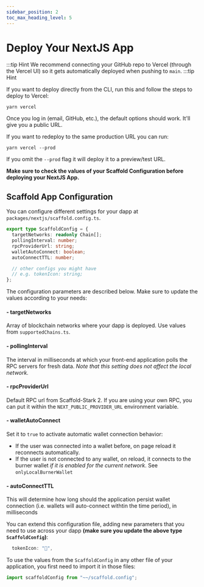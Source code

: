 ```yaml
---
sidebar_position: 2
toc_max_heading_level: 5
---
```


# Deploy Your NextJS App

:::tip Hint
We recommend connecting your GitHub repo to Vercel (through the Vercel UI) so it gets automatically deployed when pushing to `main`.
:::tip Hint

If you want to deploy directly from the CLI, run this and follow the steps to deploy to Vercel:

```
yarn vercel
```

Once you log in (email, GitHub, etc.), the default options should work. It'll give you a public URL.

If you want to redeploy to the same production URL you can run:

```
yarn vercel --prod
```

If you omit the `--prod` flag it will deploy it to a preview/test URL.

**Make sure to check the values of your Scaffold Configuration before deploying your NextJS App.**

## Scaffold App Configuration

You can configure different settings for your dapp at `packages/nextjs/scaffold.config.ts`.

```ts
export type ScaffoldConfig = {
  targetNetworks: readonly Chain[];
  pollingInterval: number;
  rpcProviderUrl: string;
  walletAutoConnect: boolean;
  autoConnectTTL: number;

  // other configs you might have
  // e.g. tokenIcon: string;
};
```

The configuration parameters are described below. Make sure to update the values according to your needs:

#### - targetNetworks

Array of blockchain networks where your dapp is deployed. Use values from `supportedChains.ts`.

#### - pollingInterval

The interval in milliseconds at which your front-end application polls the RPC servers for fresh data. _Note that this setting does not affect the local network._

#### - rpcProviderUrl

Default RPC url from Scaffold-Stark 2.
If you are using your own RPC, you can put it within the `NEXT_PUBLIC_PROVIDER_URL` environment variable.

#### - walletAutoConnect

Set it to `true` to activate automatic wallet connection behavior:

- If the user was connected into a wallet before, on page reload it reconnects automatically.
- If the user is not connected to any wallet, on reload, it connects to the burner wallet _if it is enabled for the current network_. See `onlyLocalBurnerWallet`

#### - autoConnectTTL

This will determine how long should the application persist wallet connection (i.e. wallets will auto-connect withtin the time period), in milliseconds

You can extend this configuration file, adding new parameters that you need to use across your dapp **(make sure you update the above type `ScaffoldConfig`)**:

```ts
  tokenIcon: "💎",
```

To use the values from the `ScaffoldConfig` in any other file of your application, you first need to import it in those files:

```ts
import scaffoldConfig from "~~/scaffold.config";
```
